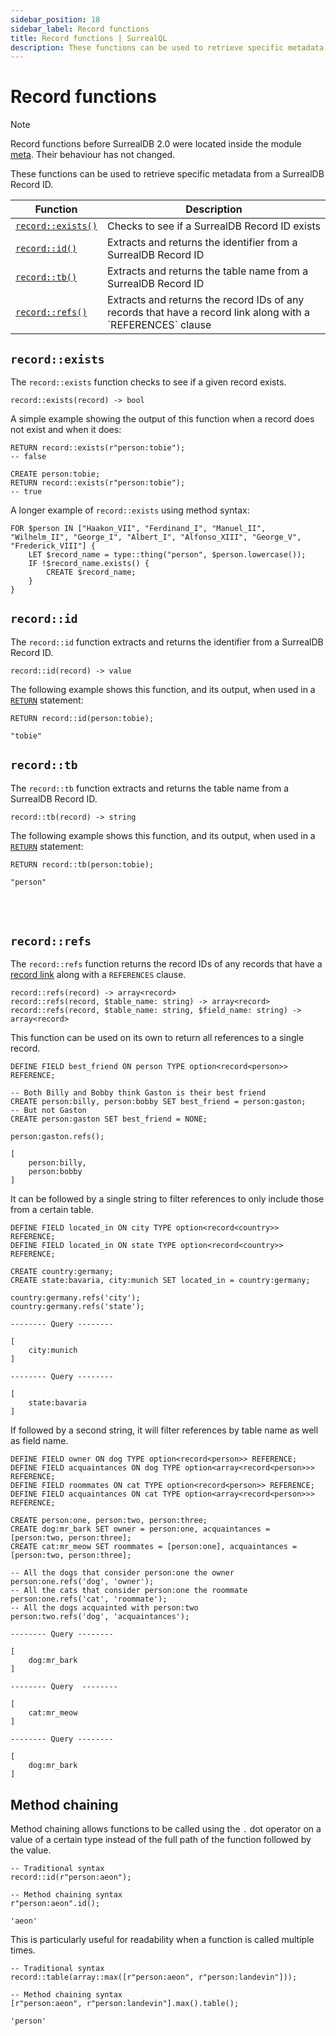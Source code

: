---
sidebar_position: 18
sidebar_label: Record functions
title: Record functions | SurrealQL
description: These functions can be used to retrieve specific metadata from a SurrealDB Record ID.
---


# Record functions

> [!NOTE]
> Record functions before SurrealDB 2.0 were located inside the module [meta](/docs/surrealql/functions/database/meta). Their behaviour has not changed.

These functions can be used to retrieve specific metadata from a SurrealDB Record ID.

<table>
  <thead>
    <tr>
      <th scope="col">Function</th>
      <th scope="col">Description</th>
    </tr>
  </thead>
  <tbody>
    <tr>
      <td scope="row" data-label="Function"><a href="#recordexists"><code>record::exists()</code></a></td>
      <td scope="row" data-label="Description">Checks to see if a SurrealDB Record ID exists</td>
    </tr>
    <tr>
      <td scope="row" data-label="Function"><a href="#recordid"><code>record::id()</code></a></td>
      <td scope="row" data-label="Description">Extracts and returns the identifier from a SurrealDB Record ID</td>
    </tr>
    <tr>
      <td scope="row" data-label="Function"><a href="#recordtb"><code>record::tb()</code></a></td>
      <td scope="row" data-label="Description">Extracts and returns the table name from a SurrealDB Record ID</td>
    </tr>
    <tr>
      <td scope="row" data-label="Function"><a href="#recordrefs"><code>record::refs()</code></a></td>
      <td scope="row" data-label="Description">Extracts and returns the record IDs of any records that have a record link along with a `REFERENCES` clause</td>
    </tr>
  </tbody>
</table>

## `record::exists`

The `record::exists` function checks to see if a given record exists.

```surql title="API DEFINITION"
record::exists(record) -> bool
```

A simple example showing the output of this function when a record does not exist and when it does:

```surql
RETURN record::exists(r"person:tobie");
-- false

CREATE person:tobie;
RETURN record::exists(r"person:tobie");
-- true
```

A longer example of `record::exists` using method syntax:

```surql
FOR $person IN ["Haakon_VII", "Ferdinand_I", "Manuel_II", "Wilhelm_II", "George_I", "Albert_I", "Alfonso_XIII", "George_V", "Frederick_VIII"] {
    LET $record_name = type::thing("person", $person.lowercase());
    IF !$record_name.exists() {
        CREATE $record_name;
    }
}
```

## `record::id`

The `record::id` function extracts and returns the identifier from a SurrealDB Record ID.

```surql title="API DEFINITION"
record::id(record) -> value
```

The following example shows this function, and its output, when used in a [`RETURN`](/docs/surrealql/statements/return) statement:

```surql
RETURN record::id(person:tobie);

"tobie"
```

## `record::tb`

The `record::tb` function extracts and returns the table name from a SurrealDB Record ID.

```surql title="API DEFINITION"
record::tb(record) -> string
```
The following example shows this function, and its output, when used in a [`RETURN`](/docs/surrealql/statements/return) statement:

```surql
RETURN record::tb(person:tobie);

"person"
```

<br /><br />

## `record::refs`

<Since v="v2.2.0" />

The `record::refs` function returns the record IDs of any records that have a [record link](/docs/surrealql/datamodel/records) along with a `REFERENCES` clause.

```surql title="API DEFINITION"
record::refs(record) -> array<record>
record::refs(record, $table_name: string) -> array<record>
record::refs(record, $table_name: string, $field_name: string) -> array<record>
```

This function can be used on its own to return all references to a single record.

```surql
DEFINE FIELD best_friend ON person TYPE option<record<person>> REFERENCE;

-- Both Billy and Bobby think Gaston is their best friend
CREATE person:billy, person:bobby SET best_friend = person:gaston;
-- But not Gaston
CREATE person:gaston SET best_friend = NONE;

person:gaston.refs();
```

```surql title="Output"
[
	person:billy,
	person:bobby
]
```

It can be followed by a single string to filter references to only include those from a certain table.

```surql
DEFINE FIELD located_in ON city TYPE option<record<country>> REFERENCE;
DEFINE FIELD located_in ON state TYPE option<record<country>> REFERENCE;

CREATE country:germany;
CREATE state:bavaria, city:munich SET located_in = country:germany;

country:germany.refs('city');
country:germany.refs('state');
```

```surql title="Output"
-------- Query --------

[
	city:munich
]

-------- Query --------

[
	state:bavaria
]
```

If followed by a second string, it will filter references by table name as well as field name.

```surql
DEFINE FIELD owner ON dog TYPE option<record<person>> REFERENCE;
DEFINE FIELD acquaintances ON dog TYPE option<array<record<person>>> REFERENCE;
DEFINE FIELD roommates ON cat TYPE option<record<person>> REFERENCE;
DEFINE FIELD acquaintances ON cat TYPE option<array<record<person>>> REFERENCE;

CREATE person:one, person:two, person:three;
CREATE dog:mr_bark SET owner = person:one, acquaintances = [person:two, person:three];
CREATE cat:mr_meow SET roommates = [person:one], acquaintances = [person:two, person:three];

-- All the dogs that consider person:one the owner
person:one.refs('dog', 'owner');
-- All the cats that consider person:one the roommate
person:one.refs('cat', 'roommate');
-- All the dogs acquainted with person:two
person:two.refs('dog', 'acquaintances');
```

```surql title="Output"
-------- Query --------

[
	dog:mr_bark
]

-------- Query  --------

[
	cat:mr_meow
]

-------- Query --------

[
	dog:mr_bark
]
```

## Method chaining

<Since v="v2.0.0" />

Method chaining allows functions to be called using the `.` dot operator on a value of a certain type instead of the full path of the function followed by the value.

```surql
-- Traditional syntax
record::id(r"person:aeon");

-- Method chaining syntax
r"person:aeon".id();
```

```surql title="Response"
'aeon'
```

This is particularly useful for readability when a function is called multiple times.

```surql
-- Traditional syntax
record::table(array::max([r"person:aeon", r"person:landevin"]));

-- Method chaining syntax
[r"person:aeon", r"person:landevin"].max().table();
```

```surql title="Response"
'person'
```
